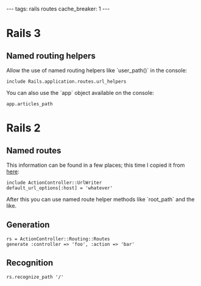 ---
tags: rails routes
cache_breaker: 1
---
= Rails 3 =

== Named routing helpers ==

Allow the use of named routing helpers like `user_path()` in the console:

<pre lang="ruby">include Rails.application.routes.url_helpers</pre>

You can also use the `app` object available on the console:

<pre lang="ruby">app.articles_path</pre>

= Rails 2 =

== Named routes ==

This information can be found in a few places; this time I copied it from [http://stuartsierra.com/2008/01/08/testing-named-routes-in-the-rails-console here]:

 include ActionController::UrlWriter
 default_url_options[:host] = 'whatever'

After this you can use named route helper methods like `root_path` and the like.

== Generation ==

 rs = ActionController::Routing::Routes
 generate :controller => 'foo', :action => 'bar'

== Recognition ==

 rs.recognize_path '/'
